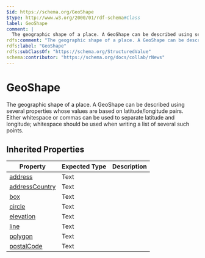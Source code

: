 ```yaml
---
$id: https://schema.org/GeoShape
$type: http://www.w3.org/2000/01/rdf-schema#Class
label: GeoShape
comment: |
  The geographic shape of a place. A GeoShape can be described using several properties whose values are based on latitude/longitude pairs. Either whitespace or commas can be used to separate latitude and longitude; whitespace should be used when writing a list of several such points.
rdfs:comment: "The geographic shape of a place. A GeoShape can be described using several properties whose values are based on latitude/longitude pairs. Either whitespace or commas can be used to separate latitude and longitude; whitespace should be used when writing a list of several such points."
rdfs:label: "GeoShape"
rdfs:subClassOf: "https://schema.org/StructuredValue"
schema:contributor: "https://schema.org/docs/collab/rNews"
---
```


# GeoShape

The geographic shape of a place. A GeoShape can be described using several properties whose values are based on latitude/longitude pairs. Either whitespace or commas can be used to separate latitude and longitude; whitespace should be used when writing a list of several such points.

## Inherited Properties

| Property | Expected Type | Description |
| --- | --- | --- |
| [address](https://schema.org/address) | Text |  |
| [addressCountry](https://schema.org/addressCountry) | Text |  |
| [box](https://schema.org/box) | Text |  |
| [circle](https://schema.org/circle) | Text |  |
| [elevation](https://schema.org/elevation) | Text |  |
| [line](https://schema.org/line) | Text |  |
| [polygon](https://schema.org/polygon) | Text |  |
| [postalCode](https://schema.org/postalCode) | Text |  |
